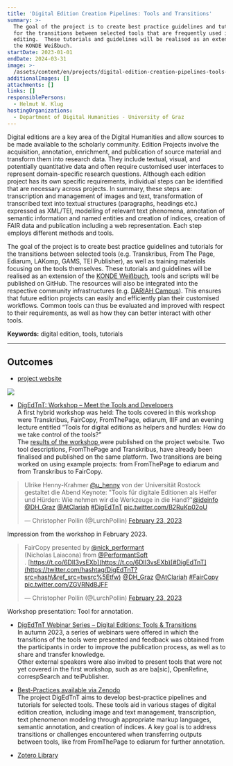 ```yaml
---
title: 'Digital Edition Creation Pipelines: Tools and Transitions'
summary: >-
  The goal of the project is to create best practice guidelines and tutorials
  for the transitions between selected tools that are frequently used in digital
  editing.  These tutorials and guidelines will be realised as an extension of
  the KONDE Weißbuch.
startDate: 2023-01-01
endDate: 2024-03-31
image: >-
  /assets/content/en/projects/digital-edition-creation-pipelines-tools-and-transitions/image.png
additionalImages: []
attachments: []
links: []
responsiblePersons:
  - Helmut W. Klug
hostingOrganizations:
  - Department of Digital Humanities - University of Graz
---
```

Digital editions are a key area of the Digital Humanities and allow sources to be made available to the scholarly community. Edition Projects involve the acquisition, annotation, enrichment, and publication of source material and transform them into research data. They include textual, visual, and potentially quantitative data and often require customised user interfaces to represent domain-specific research questions. Although each edition project has its own specific requirements, individual steps can be identified that are necessary across projects. In summary, these steps are: transcription and management of images and text, transformation of transcribed text into textual structures (paragraphs, headings etc.) expressed as XML/TEI, modelling of relevant text phenomena, annotation of semantic information and named entities and creation of indices, creation of FAIR data and publication including a web representation. Each step employs different methods and tools.

The goal of the project is to create best practice guidelines and tutorials for the transitions between selected tools (e.g. Transkribus, From The Page, Ediarum, LAKomp, GAMS, TEI Publisher), as well as training materials focusing on the tools themselves. These tutorials and guidelines will be realised as an extension of the [KONDE Weißbuch](https://www.digitale-edition.at/), tools and scripts will be published on GitHub. The resources will also be integrated into the respective community infrastructures (e.g. [DARIAH Campus](https://campus.dariah.eu/)). This ensures that future edition projects can easily and efficiently plan their customised workflows. Common tools can thus be evaluated and improved with respect to their requirements, as well as how they can better interact with other tools.

**Keywords:** digital edition, tools, tutorials

---

## **Outcomes**

* [project website](https://digedtnt.github.io/about/)

![](/assets/content/en/projects/digital-edition-creation-pipelines-tools-and-transitions/digedtnt-website.png)

* [DigEdTnT: Workshop – Meet the Tools and Developers](/digedtnt-workshop-meet-the-tools-and-developers-2/)\
  A first hybrid workshop was held: The tools covered in this workshop were Transkribus, FairCopy, FromThePage, ediarum, IIIF and an evening lecture entitled “Tools for digital editions as helpers and hurdles: How do we take control of the tools?”\
  The [results of the workshop ](https://digedtnt.github.io/workshop/)were published on the project website. Two tool descriptions, FromThePage and Transkribus, have already been finalised and published on the same platform. Two transitions are being worked on using example projects: from FromThePage to ediarum and from Transkribus to FairCopy.

> Ulrike Henny-Krahmer [@u\_henny](https://twitter.com/u_henny?ref_src=twsrc%5Etfw) von der Universität Rostock gestaltet die Abend Keynote: "Tools für digitale Editionen als Helfer und Hürden: Wie nehmen wir die Werkzeuge in die Hand?"[@ideinfo](https://twitter.com/ideinfo?ref_src=twsrc%5Etfw) [@DH\_Graz](https://twitter.com/DH_Graz?ref_src=twsrc%5Etfw) [@AtClariah](https://twitter.com/AtClariah?ref_src=twsrc%5Etfw) [#DigEdTnT](https://twitter.com/hashtag/DigEdTnT?src=hash\&ref_src=twsrc%5Etfw) [pic.twitter.com/B2RuKp02oU](https://t.co/B2RuKp02oU)
>
> — Christopher Pollin (@LurchPollin) [February 23, 2023](https://twitter.com/LurchPollin/status/1628795745988972547?ref_src=twsrc%5Etfw)

Impression from the workshop in February 2023.

> FairCopy presented by [@nick\_performant](https://twitter.com/nick_performant?ref_src=twsrc%5Etfw)\
> (Nicholas Laiacona) from [@PerformantSoft](https://twitter.com/PerformantSoft?ref_src=twsrc%5Etfw)\
> . [https://t.co/6DII3vsEXb](https://t.co/6DII3vsEXb)[#DigEdTnT](https://twitter.com/hashtag/DigEdTnT?src=hash\&ref_src=twsrc%5Etfw) [@DH\_Graz](https://twitter.com/DH_Graz?ref_src=twsrc%5Etfw) [@AtClariah](https://twitter.com/AtClariah?ref_src=twsrc%5Etfw) [#FairCopy](https://twitter.com/hashtag/FairCopy?src=hash\&ref_src=twsrc%5Etfw) [pic.twitter.com/ZGVRNd8JFF](https://t.co/ZGVRNd8JFF)
>
> — Christopher Pollin (@LurchPollin) [February 23, 2023](https://twitter.com/LurchPollin/status/1628782847577268228?ref_src=twsrc%5Etfw)

Workshop presentation: Tool for annotation.

* [DigEdTnT Webinar Series – Digital Editions: Tools & Transitions](/webinar-series-digital-editions-tools-transitions/)\
  In autumn 2023, a series of webinars were offered in which the transitions of the tools were presented and feedback was obtained from the participants in order to improve the publication process, as well as to share and transfer knowledge.\
  Other external speakers were also invited to present tools that were not yet covered in the first workshop, such as are ba\[sic], OpenRefine, correspSearch and teiPublisher.

- [Best-Practices available via Zenodo](https://zenodo.org/records/10544700)\
  The project DigEdTnT aims to develop best-practice pipelines and tutorials for selected tools. These tools aid in various stages of digital edition creation, including image and text management, transcription, text phenomenon modeling through appropriate markup languages, semantic annotation, and creation of indices. A key goal is to address transitions or challenges encountered when transferring outputs between tools, like from FromThePage to ediarum for further annotation.

* [Zotero Library](https://www.zotero.org/groups/4949308/digedtnt/library)

<LinkButton label="more CLARIAH-AT projects" href="/project-funding/" />

<LinkButton label="more DHA projects" href="/projects/" />
